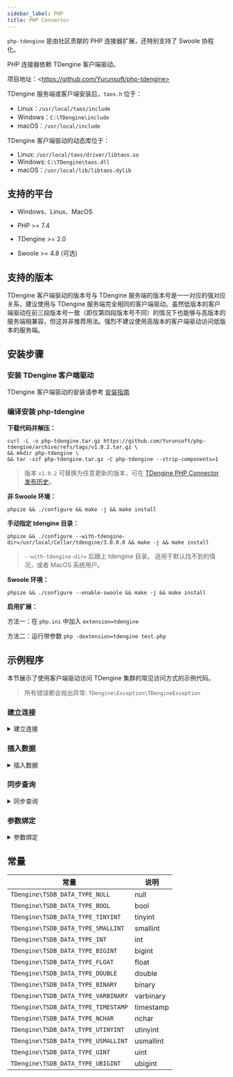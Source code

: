 ```yaml
---
sidebar_label: PHP
title: PHP Connector
---
```


`php-tdengine` 是由社区贡献的 PHP 连接器扩展，还特别支持了 Swoole 协程化。

PHP 连接器依赖 TDengine 客户端驱动。

项目地址：\<https://github.com/Yurunsoft/php-tdengine>

TDengine 服务端或客户端安装后，`taos.h` 位于：

- Linux：`/usr/local/taos/include`
- Windows：`C:\TDengine\include`
- macOS：`/usr/local/include`

TDengine 客户端驱动的动态库位于：

- Linux: `/usr/local/taos/driver/libtaos.so`
- Windows: `C:\TDengine\taos.dll`
- macOS：`/usr/local/lib/libtaos.dylib`

## 支持的平台

* Windows、Linux、MacOS

* PHP >= 7.4

* TDengine >= 2.0

* Swoole >= 4.8 (可选)

## 支持的版本

TDengine 客户端驱动的版本号与 TDengine 服务端的版本号是一一对应的强对应关系，建议使用与 TDengine 服务端完全相同的客户端驱动。虽然低版本的客户端驱动在前三段版本号一致（即仅第四段版本号不同）的情况下也能够与高版本的服务端相兼容，但这并非推荐用法。强烈不建议使用高版本的客户端驱动访问低版本的服务端。

## 安装步骤

### 安装 TDengine 客户端驱动

TDengine 客户端驱动的安装请参考 [安装指南](../#安装步骤)

### 编译安装 php-tdengine

**下载代码并解压：**

```shell
curl -L -o php-tdengine.tar.gz https://github.com/Yurunsoft/php-tdengine/archive/refs/tags/v1.0.2.tar.gz \
&& mkdir php-tdengine \
&& tar -xzf php-tdengine.tar.gz -C php-tdengine --strip-components=1
```

> 版本 `v1.0.2` 可替换为任意更新的版本，可在 [TDengine PHP Connector 发布历史](https://github.com/Yurunsoft/php-tdengine/releases)。

**非 Swoole 环境：**

```shell
phpize && ./configure && make -j && make install
```

**手动指定 tdengine 目录：**

```shell
phpize && ./configure --with-tdengine-dir=/usr/local/Cellar/tdengine/3.0.0.0 && make -j && make install
```

> `--with-tdengine-dir=` 后跟上 tdengine 目录。
> 适用于默认找不到的情况，或者 MacOS 系统用户。

**Swoole 环境：**

```shell
phpize && ./configure --enable-swoole && make -j && make install
```

**启用扩展：**

方法一：在 `php.ini` 中加入 `extension=tdengine`

方法二：运行带参数 `php -dextension=tdengine test.php`

## 示例程序

本节展示了使用客户端驱动访问 TDengine 集群的常见访问方式的示例代码。

> 所有错误都会抛出异常: `TDengine\Exception\TDengineException`

### 建立连接

<details>
<summary>建立连接</summary>

```c
<?php

use TDengine\Connection;
use TDengine\Exception\TDengineException;

try {
    // instantiate
    $host = 'localhost';
    $port = 6030;
    $username = 'root';
    $password = 'taosdata';
    $dbname = null;
    $connection = new Connection($host, $port, $username, $password, $dbname);

    // connect
    $connection->connect();
} catch (TDengineException $e) {
    // throw exception
    throw $e;
}

```

[查看源码](https://github.com/taosdata/TDengine/blob/main/docs/examples/php/connect.php)

</details>

### 插入数据

<details>
<summary>插入数据</summary>

```c
<?php

use TDengine\Connection;
use TDengine\Exception\TDengineException;

try {
    // instantiate
    $host = 'localhost';
    $port = 6030;
    $username = 'root';
    $password = 'taosdata';
    $dbname = 'power';
    $connection = new Connection($host, $port, $username, $password, $dbname);

    // connect
    $connection->connect();

    // insert
    $connection->query('CREATE DATABASE if not exists power');
    $connection->query('CREATE STABLE if not exists meters (ts TIMESTAMP, current FLOAT, voltage INT, phase FLOAT) TAGS (location BINARY(64), groupId INT)');
    $resource = $connection->query(<<<'SQL'
    INSERT INTO power.d1001 USING power.meters TAGS(California.SanFrancisco, 2) VALUES ('2018-10-03 14:38:05.000', 10.30000, 219, 0.31000) ('2018-10-03 14:38:15.000', 12.60000, 218, 0.33000) ('2018-10-03 14:38:16.800', 12.30000, 221, 0.31000)
    power.d1002 USING power.meters TAGS(California.SanFrancisco, 3) VALUES ('2018-10-03 14:38:16.650', 10.30000, 218, 0.25000)
    power.d1003 USING power.meters TAGS(California.LosAngeles, 2) VALUES ('2018-10-03 14:38:05.500', 11.80000, 221, 0.28000) ('2018-10-03 14:38:16.600', 13.40000, 223, 0.29000)
    power.d1004 USING power.meters TAGS(California.LosAngeles, 3) VALUES ('2018-10-03 14:38:05.000', 10.80000, 223, 0.29000) ('2018-10-03 14:38:06.500', 11.50000, 221, 0.35000)
    SQL);

    // get affected rows
    var_dump($resource->affectedRows());
} catch (TDengineException $e) {
    // throw exception
    throw $e;
}

```

[查看源码](https://github.com/taosdata/TDengine/blob/main/docs/examples/php/insert.php)

</details>

### 同步查询

<details>
<summary>同步查询</summary>

```c
<?php

use TDengine\Connection;
use TDengine\Exception\TDengineException;

try {
    // instantiate
    $host = 'localhost';
    $port = 6030;
    $username = 'root';
    $password = 'taosdata';
    $dbname = 'power';
    $connection = new Connection($host, $port, $username, $password, $dbname);

    // connect
    $connection->connect();

    $resource = $connection->query('SELECT ts, current FROM meters LIMIT 2');
    var_dump($resource->fetch());
} catch (TDengineException $e) {
    // throw exception
    throw $e;
}

```

[查看源码](https://github.com/taosdata/TDengine/blob/main/docs/examples/php/query.php)

</details>

### 参数绑定

<details>
<summary>参数绑定</summary>

```c
<?php

use TDengine\Connection;
use TDengine\Exception\TDengineException;

try {
    // instantiate
    $host = 'localhost';
    $port = 6030;
    $username = 'root';
    $password = 'taosdata';
    $dbname = 'power';
    $connection = new Connection($host, $port, $username, $password, $dbname);

    // connect
    $connection->connect();

    // insert
    $connection->query('CREATE DATABASE if not exists power');
    $connection->query('CREATE STABLE if not exists meters (ts TIMESTAMP, current FLOAT, voltage INT, phase FLOAT) TAGS (location BINARY(64), groupId INT)');
    $stmt = $connection->prepare('INSERT INTO ? USING meters TAGS(?, ?) VALUES(?, ?, ?, ?)');

    // set table name and tags
    $stmt->setTableNameTags('d1001', [
        // same format as parameter binding
        [TDengine\TSDB_DATA_TYPE_BINARY, 'California.SanFrancisco'],
        [TDengine\TSDB_DATA_TYPE_INT, 2],
    ]);

    $stmt->bindParams([
        [TDengine\TSDB_DATA_TYPE_TIMESTAMP, 1648432611249],
        [TDengine\TSDB_DATA_TYPE_FLOAT, 10.3],
        [TDengine\TSDB_DATA_TYPE_INT, 219],
        [TDengine\TSDB_DATA_TYPE_FLOAT, 0.31],
    ]);
    $stmt->bindParams([
        [TDengine\TSDB_DATA_TYPE_TIMESTAMP, 1648432611749],
        [TDengine\TSDB_DATA_TYPE_FLOAT, 12.6],
        [TDengine\TSDB_DATA_TYPE_INT, 218],
        [TDengine\TSDB_DATA_TYPE_FLOAT, 0.33],
    ]);
    $resource = $stmt->execute();

    // get affected rows
    var_dump($resource->affectedRows());
} catch (TDengineException $e) {
    // throw exception
    throw $e;
}

```

[查看源码](https://github.com/taosdata/TDengine/blob/main/docs/examples/php/insert_stmt.php)

</details>

## 常量

| 常量 | 说明 |
| ------------ | ------------ 
| `TDengine\TSDB_DATA_TYPE_NULL` | null |
| `TDengine\TSDB_DATA_TYPE_BOOL` | bool |
| `TDengine\TSDB_DATA_TYPE_TINYINT` | tinyint |
| `TDengine\TSDB_DATA_TYPE_SMALLINT` | smallint |
| `TDengine\TSDB_DATA_TYPE_INT` | int |
| `TDengine\TSDB_DATA_TYPE_BIGINT` | bigint |
| `TDengine\TSDB_DATA_TYPE_FLOAT` | float |
| `TDengine\TSDB_DATA_TYPE_DOUBLE` | double |
| `TDengine\TSDB_DATA_TYPE_BINARY` | binary |
| `TDengine\TSDB_DATA_TYPE_VARBINARY` | varbinary |
| `TDengine\TSDB_DATA_TYPE_TIMESTAMP` | timestamp |
| `TDengine\TSDB_DATA_TYPE_NCHAR` | nchar |
| `TDengine\TSDB_DATA_TYPE_UTINYINT` | utinyint |
| `TDengine\TSDB_DATA_TYPE_USMALLINT` | usmallint |
| `TDengine\TSDB_DATA_TYPE_UINT` | uint |
| `TDengine\TSDB_DATA_TYPE_UBIGINT` | ubigint |
